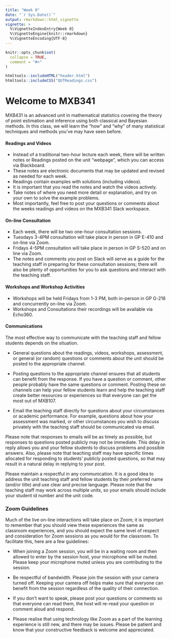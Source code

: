 ```yaml
---
title: "Week 0"
date: "`r Sys.Date()`"
output: rmarkdown::html_vignette
vignette: >
  %\VignetteIndexEntry{Week 0}
  %\VignetteEngine{knitr::rmarkdown}
  %\VignetteEncoding{UTF-8}
---
```


```r
knitr::opts_chunk$set(
  collapse = TRUE,
  comment = "#>"
)
```

```r

htmltools::includeHTML("header.html")
htmltools::includeCSS("QUTReadings.css")

```

#   Welcome to MXB341 

MXB431 is an advanced unit in mathematical statistics covering the theory of point estimation and inference using both classical and Bayesian methods.  In this class, we will learn the "how" and "why" of many statistical techniques and methods you've may have seen before. 

#### Readings and Videos

*   Instead of a traditional two-hour lecture each week, there will be
written notes or Readings posted on the unit "webpage", which you can access via Blackboard.
*   These notes are electronic documents that may be updated and revised as needed for each week. 
*   Readings contain examples with solutions (including videos).
*   It is important that you read the notes and watch the videos actively. 
*   Take notes of where you need more detail or explanation, and try on your own to solve the example problems. 
*   Most importantly, feel free to post your questions or comments about the
weeks readings and videos on the MXB341 Slack workspace.

#### On-line Consultation {#on-line-consultation .unnumbered}

*   Each week, there will be two one-hour consultation sessions.
*   Tuesdays 3-4PM consultation will take place in person in GP E-410 and on-line via Zoom. 
*   Fridays 4-5PM consultation will take place in person in GP S-520 and on line via Zoom.  
*   The notes and comments you post on Slack will serve as a guide for the teaching staff in preparing for
these consultation sessions; there will also be plenty of opportunities
for you to ask questions and interact with the teaching staff.

#### Workshops and Workshop Activities {#workshops-and-workshop-activities .unnumbered}

*   Workshops will be held Fridays from 1-3 PM, both in-person in GP G-216 and concurrently on-line via Zoom.
*   Workshops and Consultations their recordings will be available via Echo360.


#### Communications {#communications .unnumbered}

The most effective way to communicate with the teaching staff and fellow
students depends on the situation.

-   General questions about the readings, videos, workshops, assessment,
    or general (or random) questions or comments about the unit should
    be posted to the appropriate channel.

-   Posting questions to the appropriate channel ensures that all students can benefit from the response. If you have a question or
    comment, other people probably have the same questions or comment.
    Posting these on channels can help your fellow students learn and
    help the teaching staff create better resources or experiences so
    that everyone can get the most out of MXB107.

-   Email the teaching staff directly for questions about your
    circumstances or academic performance. For example, questions about
    how your assessment was marked, or other circumstances you wish to
    discuss privately with the teaching staff should be communicated via
    email.

Please note that responses to emails will be as timely as possible, but
responses to questions posted publicly may not be immediate. This delay
in reply allows you and your fellow students to discuss problems and
possible answers. Also, please note that teaching staff may have
specific times allocated for responding to students' publicly posted
questions, so that may result in a natural delay in replying to your
post.

Please maintain a respectful in any communication. It is a good idea to
address the unit teaching staff and fellow students by their
preferred name (and/or title) and use clear and precise language. Please
note that the teaching staff may work across multiple units, so your
emails should include your student id number and the unit code.

### Zoom Guidelines {#zoom-guidelines .unnumbered}

Much of the live on-line interactions will take place on Zoom; it is
important to remember that you should view these experiences the same
as classroom experiences, and you should expect the same level of
respect and consideration for Zoom sessions as you would for the
classroom. To facilitate this, here are a few guidelines:

-   When joining a Zoom session, you will be in a waiting room and
    then allowed to enter by the session host, your microphone will be
    muted. Please keep your microphone muted unless you are contributing
    to the session.

-   Be respectful of bandwidth. Please join the session with your camera turned off. Keeping your camera off helps make
    sure that everyone can benefit from the session regardless of the
    quality of their connection.

-   If you don't want to speak, please post your questions or comments so
    that everyone can read them, the host will re-read your question or
    comment aloud and respond.

-   Please realise that using technology like Zoom as a part of the learning experience is still new, and there may be issues. Please be patient and know that your constructive feedback is
    welcome and appreciated.


